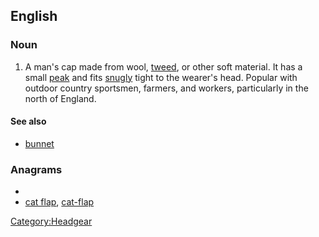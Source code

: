==English==
{{wikipedia}}
===Noun===
{{en-noun|sg=[[flat]] [[cap]]}}

# A man's cap made from wool, [[tweed]], or other soft material. It has a small [[peak]] and fits [[snugly]] tight to the wearer's head. Popular with outdoor country sportsmen, farmers, and workers, particularly in the north of England.

====See also====
* [[bunnet]]

===Anagrams===
* {{alphagram|aacflpt}}
* [[cat flap#English|cat flap]], [[cat-flap#English|cat-flap]]


[[Category:Headgear]]